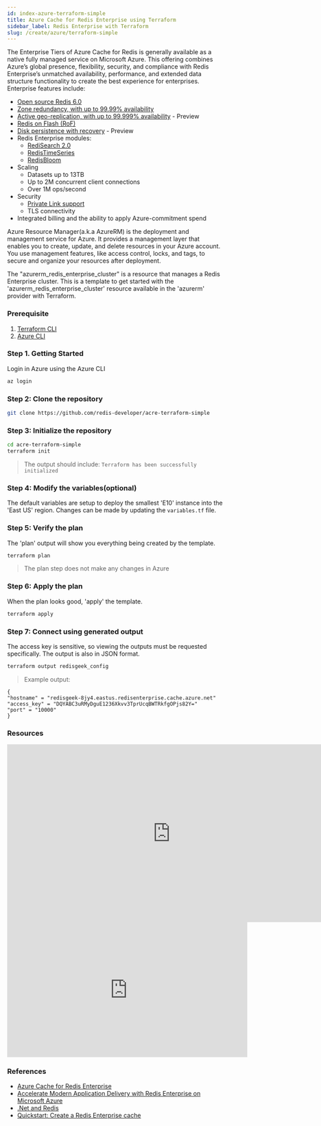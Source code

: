 ```yaml
---
id: index-azure-terraform-simple
title: Azure Cache for Redis Enterprise using Terraform
sidebar_label: Redis Enterprise with Terraform
slug: /create/azure/terraform-simple
---
```



The Enterprise Tiers of Azure Cache for Redis is generally available as a native fully managed service on Microsoft Azure. This offering combines Azure’s global presence, flexibility, security, and compliance with Redis Enterprise’s unmatched availability, performance, and extended data structure functionality to create the best experience for enterprises. Enterprise features include: 

- [Open source Redis 6.0](https://redislabs.com/blog/diving-into-redis-6/)
- [Zone redundancy, with up to 99.99% availability](https://docs.microsoft.com/en-us/azure/azure-cache-for-redis/cache-high-availability#zone-redundancy)
- [Active geo-replication, with up to 99.999% availability](https://redislabs.com/redis-enterprise/technology/active-active-geo-distribution/) - Preview
- [Redis on Flash (RoF)](https://redislabs.com/redis-enterprise/technology/redis-on-flash/)
- [Disk persistence with recovery](https://redislabs.com/redis-enterprise/technology/durable-redis-2/) - Preview
- Redis Enterprise modules:
   - [RediSearch 2.0](https://redislabs.com/blog/redisearch-2-build-modern-applications-interactive-search/)
   - [RedisTimeSeries](https://redislabs.com/modules/redis-timeseries/)
   - [RedisBloom](https://redislabs.com/modules/redis-bloom/)
- Scaling
   - Datasets up to 13TB 
   - Up to 2M concurrent client connections 
   - Over 1M ops/second
- Security 
   - [Private Link support](https://docs.microsoft.com/en-us/azure/azure-cache-for-redis/cache-private-link)
   - TLS connectivity 
- Integrated billing and the ability to apply Azure-commitment spend

Azure Resource Manager(a.k.a AzureRM) is the deployment and management service for Azure. It provides a management layer that enables you to create, update, and delete resources in your Azure account. You use management features, like access control, locks, and tags, to secure and organize your resources after deployment.

The "azurerm_redis_enterprise_cluster" is a resource that manages a Redis Enterprise cluster. This is a template to get started with the 'azurerm_redis_enterprise_cluster' resource available in the 'azurerm' provider with Terraform.

### Prerequisite

1.  [Terraform CLI](https://terraform.io)
2.  [Azure CLI](https://docs.microsoft.com/en-us/cli/azure/install-azure-cli)

### Step 1. Getting Started

Login in Azure using the Azure CLI

```bash
az login
```


### Step 2: Clone the repository

```bash
git clone https://github.com/redis-developer/acre-terraform-simple
```


### Step 3: Initialize the repository

```bash
cd acre-terraform-simple
terraform init
```
>The output should include: ```Terraform has been successfully initialized```


### Step 4: Modify the variables(optional)

The default variables are setup to deploy the smallest 'E10' instance into the 'East US' region.
Changes can be made by updating the ```variables.tf``` file.


### Step 5: Verify the plan

The 'plan' output will show you everything being created by the template.

```bash
terraform plan
```
>The plan step does not make any changes in Azure

### Step 6: Apply the plan

When the plan looks good, 'apply' the template.

```bash
terraform apply
```

### Step 7: Connect using generated output

The access key is sensitive, so viewing the outputs must be requested specifically.
The output is also in JSON format.

```bash
terraform output redisgeek_config
```
> Example output:
```
{
"hostname" = "redisgeek-8jy4.eastus.redisenterprise.cache.azure.net"
"access_key" = "DQYABC3uRMyDguE1236Xkvv3TprUcqBWTRkfgOPjs82Y="
"port" = "10000"
}
```

### Resources

<div class="text--center">
    <iframe width="760" height="415" src="https://www.youtube.com/embed/eThj-jwViZw" title="YouTube video player" frameborder="0" allow="accelerometer; autoplay; clipboard-write; encrypted-media; gyroscope; picture-in-picture" allowfullscreen></iframe>
</div>

<div class="text--center">
   <iframe width="560" height="315" src="https://www.youtube.com/embed/rhAjhkE7RVY" title="YouTube video player" frameborder="0" allow="accelerometer; autoplay; clipboard-write; encrypted-media; gyroscope; picture-in-picture" allowfullscreen></iframe>
</div>

### References

- [Azure Cache for Redis Enterprise](https://azuremarketplace.microsoft.com/en-us/marketplace/apps/garantiadata.redis_enterprise_1sp_public_preview?ocid=redisga_redislabs_cloudpartner_cta1)
- [Accelerate Modern Application Delivery with Redis Enterprise on Microsoft Azure](https://query.prod.cms.rt.microsoft.com/cms/api/am/binary/RWGGx3)
- [.Net and Redis](/develop/dotnet/)
- [Quickstart: Create a Redis Enterprise cache](https://docs.microsoft.com/en-us/azure/azure-cache-for-redis/quickstart-create-redis-enterprise)




